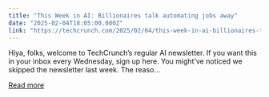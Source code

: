 ```yaml
---
title: "This Week in AI: Billionaires talk automating jobs away"
date: "2025-02-04T18:05:00.000Z"
link: "https://techcrunch.com/2025/02/04/this-week-in-ai-billionaires-talk-automating-jobs-away/"
---
```


Hiya, folks, welcome to TechCrunch’s regular AI newsletter. If you want this in your inbox every Wednesday, sign up&#160;here. You might&#8217;ve noticed we skipped the newsletter last week. The reaso...

[Read more](https://techcrunch.com/2025/02/04/this-week-in-ai-billionaires-talk-automating-jobs-away/)

